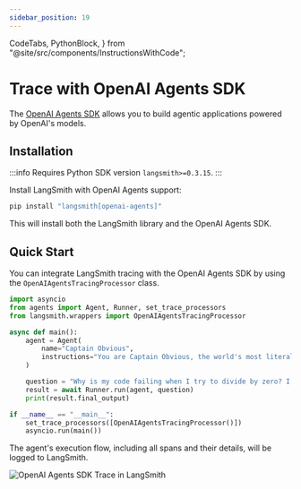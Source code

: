 ```yaml
---
sidebar_position: 19
---
```


  CodeTabs,
  PythonBlock,
} from "@site/src/components/InstructionsWithCode";

# Trace with OpenAI Agents SDK

The [OpenAI Agents SDK](https://github.com/openai/openai-agents-python) allows you to build agentic applications powered by OpenAI's models.

## Installation

:::info
Requires Python SDK version `langsmith>=0.3.15`.
:::

Install LangSmith with OpenAI Agents support:

```bash
pip install "langsmith[openai-agents]"
```

This will install both the LangSmith library and the OpenAI Agents SDK.

## Quick Start

You can integrate LangSmith tracing with the OpenAI Agents SDK by using the `OpenAIAgentsTracingProcessor` class.

```python
import asyncio
from agents import Agent, Runner, set_trace_processors
from langsmith.wrappers import OpenAIAgentsTracingProcessor

async def main():
    agent = Agent(
        name="Captain Obvious",
        instructions="You are Captain Obvious, the world's most literal technical support agent.",
    )

    question = "Why is my code failing when I try to divide by zero? I keep getting this error message."
    result = await Runner.run(agent, question)
    print(result.final_output)

if __name__ == "__main__":
    set_trace_processors([OpenAIAgentsTracingProcessor()])
    asyncio.run(main())
```

The agent's execution flow, including all spans and their details, will be logged to LangSmith.

![OpenAI Agents SDK Trace in LangSmith](./static/agent_trace.png)
